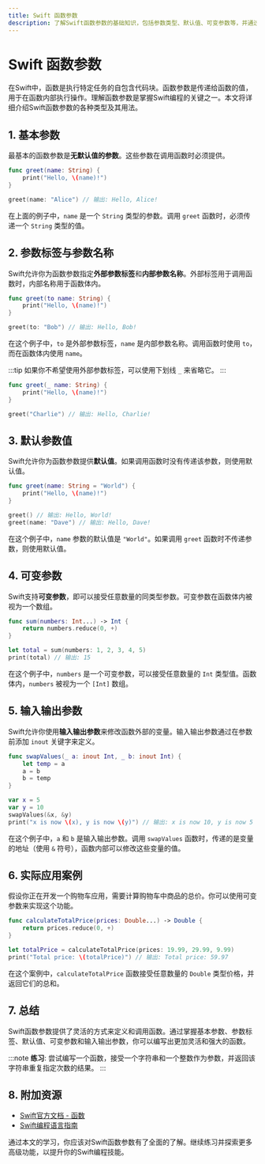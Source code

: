```yaml
---
title: Swift 函数参数
description: 了解Swift函数参数的基础知识，包括参数类型、默认值、可变参数等，并通过实际案例掌握其应用。
---
```


# Swift 函数参数

在Swift中，函数是执行特定任务的自包含代码块。函数参数是传递给函数的值，用于在函数内部执行操作。理解函数参数是掌握Swift编程的关键之一。本文将详细介绍Swift函数参数的各种类型及其用法。

## 1. 基本参数

最基本的函数参数是**无默认值的参数**。这些参数在调用函数时必须提供。

```swift
func greet(name: String) {
    print("Hello, \(name)!")
}

greet(name: "Alice") // 输出: Hello, Alice!
```

在上面的例子中，`name` 是一个 `String` 类型的参数。调用 `greet` 函数时，必须传递一个 `String` 类型的值。

## 2. 参数标签与参数名称

Swift允许你为函数参数指定**外部参数标签**和**内部参数名称**。外部标签用于调用函数时，内部名称用于函数体内。

```swift
func greet(to name: String) {
    print("Hello, \(name)!")
}

greet(to: "Bob") // 输出: Hello, Bob!
```

在这个例子中，`to` 是外部参数标签，`name` 是内部参数名称。调用函数时使用 `to`，而在函数体内使用 `name`。

:::tip
如果你不希望使用外部参数标签，可以使用下划线 `_` 来省略它。
:::

```swift
func greet(_ name: String) {
    print("Hello, \(name)!")
}

greet("Charlie") // 输出: Hello, Charlie!
```

## 3. 默认参数值

Swift允许你为函数参数提供**默认值**。如果调用函数时没有传递该参数，则使用默认值。

```swift
func greet(name: String = "World") {
    print("Hello, \(name)!")
}

greet() // 输出: Hello, World!
greet(name: "Dave") // 输出: Hello, Dave!
```

在这个例子中，`name` 参数的默认值是 `"World"`。如果调用 `greet` 函数时不传递参数，则使用默认值。

## 4. 可变参数

Swift支持**可变参数**，即可以接受任意数量的同类型参数。可变参数在函数体内被视为一个数组。

```swift
func sum(numbers: Int...) -> Int {
    return numbers.reduce(0, +)
}

let total = sum(numbers: 1, 2, 3, 4, 5)
print(total) // 输出: 15
```

在这个例子中，`numbers` 是一个可变参数，可以接受任意数量的 `Int` 类型值。函数体内，`numbers` 被视为一个 `[Int]` 数组。

## 5. 输入输出参数

Swift允许你使用**输入输出参数**来修改函数外部的变量。输入输出参数通过在参数前添加 `inout` 关键字来定义。

```swift
func swapValues(_ a: inout Int, _ b: inout Int) {
    let temp = a
    a = b
    b = temp
}

var x = 5
var y = 10
swapValues(&x, &y)
print("x is now \(x), y is now \(y)") // 输出: x is now 10, y is now 5
```

在这个例子中，`a` 和 `b` 是输入输出参数。调用 `swapValues` 函数时，传递的是变量的地址（使用 `&` 符号），函数内部可以修改这些变量的值。

## 6. 实际应用案例

假设你正在开发一个购物车应用，需要计算购物车中商品的总价。你可以使用可变参数来实现这个功能。

```swift
func calculateTotalPrice(prices: Double...) -> Double {
    return prices.reduce(0, +)
}

let totalPrice = calculateTotalPrice(prices: 19.99, 29.99, 9.99)
print("Total price: \(totalPrice)") // 输出: Total price: 59.97
```

在这个案例中，`calculateTotalPrice` 函数接受任意数量的 `Double` 类型价格，并返回它们的总和。

## 7. 总结

Swift函数参数提供了灵活的方式来定义和调用函数。通过掌握基本参数、参数标签、默认值、可变参数和输入输出参数，你可以编写出更加灵活和强大的函数。

:::note
**练习**: 尝试编写一个函数，接受一个字符串和一个整数作为参数，并返回该字符串重复指定次数的结果。
:::

## 8. 附加资源

- [Swift官方文档 - 函数](https://docs.swift.org/swift-book/LanguageGuide/Functions.html)
- [Swift编程语言指南](https://developer.apple.com/swift/resources/)

通过本文的学习，你应该对Swift函数参数有了全面的了解。继续练习并探索更多高级功能，以提升你的Swift编程技能。
